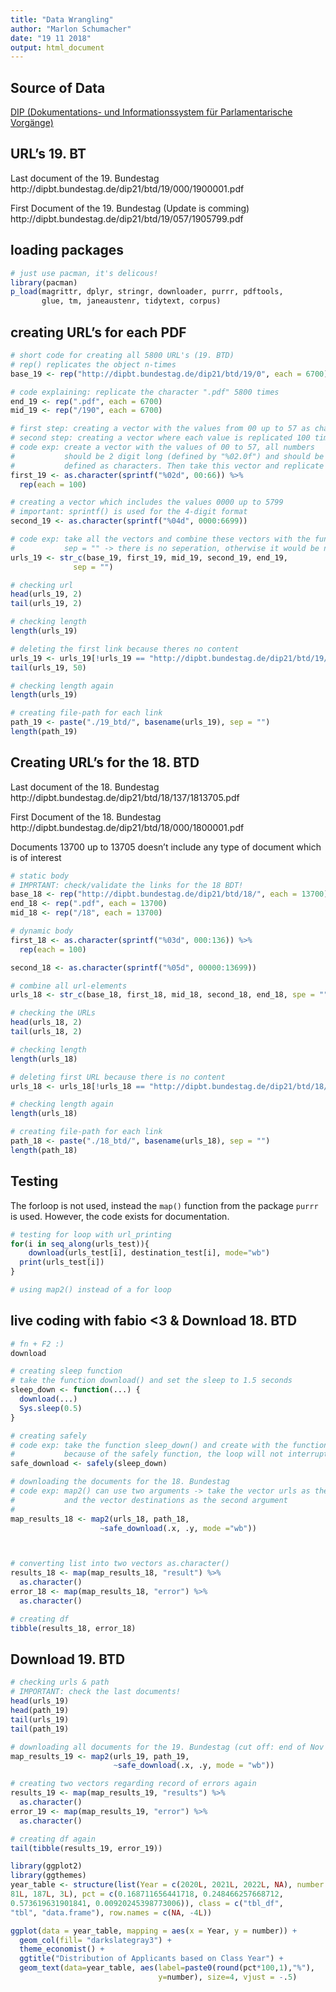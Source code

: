 ```yaml
---
title: "Data Wrangling"
author: "Marlon Schumacher"
date: "19 11 2018"
output: html_document
---
```


## Source of Data

[DIP (Dokumentations- und Informationssystem für Parlamentarische Vorgänge)](https://dipbt.bundestag.de/dip21.web/bt)

## URL's 19. BT

Last document of the 19. Bundestag
http://dipbt.bundestag.de/dip21/btd/19/000/1900001.pdf

First Document of the 19. Bundestag (Update is comming)
http://dipbt.bundestag.de/dip21/btd/19/057/1905799.pdf

## loading packages
```r
# just use pacman, it's delicous!
library(pacman)
p_load(magrittr, dplyr, stringr, downloader, purrr, pdftools, 
       glue, tm, janeaustenr, tidytext, corpus)
```

## creating URL's for each PDF
```r
# short code for creating all 5800 URL's (19. BTD)
# rep() replicates the object n-times
base_19 <- rep("http://dipbt.bundestag.de/dip21/btd/19/0", each = 6700) 

# code explaining: replicate the character ".pdf" 5800 times
end_19 <- rep(".pdf", each = 6700)
mid_19 <- rep("/190", each = 6700)

# first step: creating a vector with the values from 00 up to 57 as characters
# second step: creating a vector where each value is replicated 100 times
# code exp: create a vector with the values of 00 to 57, all numbers
#           should be 2 digit long (defined by "%02.0f") and should be
#           defined as characters. Then take this vector and replicate it 100 times
first_19 <- as.character(sprintf("%02d", 00:66)) %>% 
  rep(each = 100) 

# creating a vector which includes the values 0000 up to 5799
# important: sprintf() is used for the 4-digit format
second_19 <- as.character(sprintf("%04d", 0000:6699))

# code exp: take all the vectors and combine these vectors with the function str_c()
#           sep = "" -> there is no seperation, otherwise it would be not a functonal url
urls_19 <- str_c(base_19, first_19, mid_19, second_19, end_19, 
              sep = "")

# checking url
head(urls_19, 2)
tail(urls_19, 2)

# checking length
length(urls_19)

# deleting the first link because theres no content
urls_19 <- urls_19[!urls_19 == "http://dipbt.bundestag.de/dip21/btd/19/000/1900000.pdf"]
tail(urls_19, 50)

# checking length again
length(urls_19)

# creating file-path for each link
path_19 <- paste("./19_btd/", basename(urls_19), sep = "")
length(path_19)
```

## Creating URL's for the 18. BTD

Last document of the 18. Bundestag
http://dipbt.bundestag.de/dip21/btd/18/137/1813705.pdf

First Document of the 18. Bundestag
http://dipbt.bundestag.de/dip21/btd/18/000/1800001.pdf

Documents 13700 up to 13705 doesn't include any type of document which is of interest

```r
# static body
# IMPRTANT: check/validate the links for the 18 BDT!
base_18 <- rep("http://dipbt.bundestag.de/dip21/btd/18/", each = 13700) 
end_18 <- rep(".pdf", each = 13700)
mid_18 <- rep("/18", each = 13700)

# dynamic body
first_18 <- as.character(sprintf("%03d", 000:136)) %>% 
  rep(each = 100)

second_18 <- as.character(sprintf("%05d", 00000:13699))

# combine all url-elements
urls_18 <- str_c(base_18, first_18, mid_18, second_18, end_18, spe = "")

# checking the URLs
head(urls_18, 2)
tail(urls_18, 2)

# checking length
length(urls_18)

# deleting first URL because there is no content
urls_18 <- urls_18[!urls_18 == "http://dipbt.bundestag.de/dip21/btd/18/000/1800000.pdf"]

# checking length again
length(urls_18)

# creating file-path for each link
path_18 <- paste("./18_btd/", basename(urls_18), sep = "")
length(path_18)
```


## Testing

The forloop is not used, instead the `map()` function from the package `purrr` is used. However, the code exists for documentation.
```r
# testing for loop with url_printing
for(i in seq_along(urls_test)){
    download(urls_test[i], destination_test[i], mode="wb")
  print(urls_test[i])
}

# using map2() instead of a for loop
```

## live coding with fabio <3 & Download 18. BTD
```r
# fn + F2 :)
download

# creating sleep function
# take the function download() and set the sleep to 1.5 seconds
sleep_down <- function(...) {
  download(...)
  Sys.sleep(0.5)
}

# creating safely
# code exp: take the function sleep_down() and create with the function safely() a new function
#           because of the safely function, the loop will not interrupt, if it comes to errors
safe_download <- safely(sleep_down)

# downloading the documents for the 18. Bundestag
# code exp: map2() can use two arguments -> take the vector urls as the first argument 
#           and the vector destinations as the second argument
#           
map_results_18 <- map2(urls_18, path_18,
                    ~safe_download(.x, .y, mode ="wb"))



# converting list into two vectors as.character()
results_18 <- map(map_results_18, "result") %>% 
  as.character() 
error_18 <- map(map_results_18, "error") %>% 
  as.character()

# creating df
tibble(results_18, error_18)
```


## Download 19. BTD
```r
# checking urls & path
# IMPORTANT: check the last documents!
head(urls_19)
head(path_19)
tail(urls_19)
tail(path_19)

# downloading all documents for the 19. Bundestag (cut off: end of Nov 2018)
map_results_19 <- map2(urls_19, path_19,
                       ~safe_download(.x, .y, mode = "wb"))

# creating two vectors regarding record of errors again
results_19 <- map(map_results_19, "results") %>% 
  as.character()
error_19 <- map(map_results_19, "error") %>% 
  as.character()

# creating df again
tail(tibble(results_19, error_19))
```

```r
library(ggplot2)
library(ggthemes)
year_table <- structure(list(Year = c(2020L, 2021L, 2022L, NA), number = c(55L, 
81L, 187L, 3L), pct = c(0.168711656441718, 0.248466257668712, 
0.573619631901841, 0.00920245398773006)), class = c("tbl_df", 
"tbl", "data.frame"), row.names = c(NA, -4L))

ggplot(data = year_table, mapping = aes(x = Year, y = number)) +
  geom_col(fill= "darkslategray3") + 
  theme_economist() +
  ggtitle("Distribution of Applicants based on Class Year") +
  geom_text(data=year_table, aes(label=paste0(round(pct*100,1),"%"),
                                 y=number), size=4, vjust = -.5)
```


